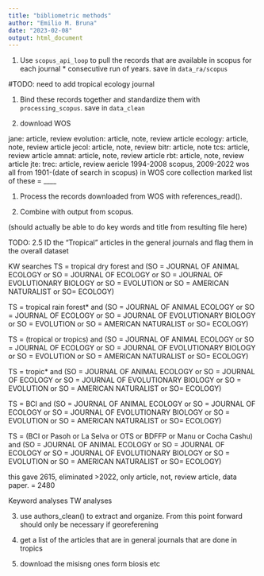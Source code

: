 ```yaml
---
title: "bibliometric methods"
author: "Emilio M. Bruna"
date: "2023-02-08"
output: html_document
---
```



1. Use `scopus_api_loop` to pull the records that are available in scopus for each journal * consecutive run of years. save in `data_ra/scopus`

#TODO: need to add tropical ecology journal

1. Bind these records together and standardize them with `processing_scopus`. save in `data_clean`

1. download WOS

jane: article, review
evolution: article, note, review article
ecology: article, note, review article
jecol: article, note, review 
bitr: article, note
tcs: article, review article
amnat: article, note, review article
rbt: article, note, review article
jte: 
trec: article, review aericle 1994-2008 scopus, 2009-2022 wos
all from 1901-(date of search in scopus) in WOS core collection
marked list of these = ____


1. Process the records downloaded from WOS with references_read(). 

2. Combine with output from scopus.

(should actually be able to do key words and title from resulting file here)

TODO: 2.5 ID the "Tropical" articles in the general journals and flag them in the overall dataset



KW searches
TS = tropical dry forest and (SO = JOURNAL OF ANIMAL ECOLOGY or SO = JOURNAL OF ECOLOGY or SO = JOURNAL OF EVOLUTIONARY BIOLOGY or SO = EVOLUTION or SO = AMERICAN NATURALIST or SO= ECOLOGY)

TS = tropical rain forest* and (SO = JOURNAL OF ANIMAL ECOLOGY or SO = JOURNAL OF ECOLOGY or SO = JOURNAL OF EVOLUTIONARY BIOLOGY or SO = EVOLUTION or SO = AMERICAN NATURALIST or SO= ECOLOGY)

TS = (tropical or tropics) and (SO = JOURNAL OF ANIMAL ECOLOGY or SO = JOURNAL OF ECOLOGY or SO = JOURNAL OF EVOLUTIONARY BIOLOGY or SO = EVOLUTION or SO = AMERICAN NATURALIST  or SO= ECOLOGY)

TS = tropic* and (SO = JOURNAL OF ANIMAL ECOLOGY or SO = JOURNAL OF ECOLOGY or SO = JOURNAL OF EVOLUTIONARY BIOLOGY or SO = EVOLUTION or SO = AMERICAN NATURALIST or SO= ECOLOGY)

TS = BCI and (SO = JOURNAL OF ANIMAL ECOLOGY or SO = JOURNAL OF ECOLOGY or SO = JOURNAL OF EVOLUTIONARY BIOLOGY or SO = EVOLUTION or SO = AMERICAN NATURALIST or SO= ECOLOGY)

TS = (BCI or Pasoh or La Selva or OTS or BDFFP or Manu or Cocha Cashu) and (SO = JOURNAL OF ANIMAL ECOLOGY or SO = JOURNAL OF ECOLOGY or SO = JOURNAL OF EVOLUTIONARY BIOLOGY or SO = EVOLUTION or SO = AMERICAN NATURALIST  or SO= ECOLOGY)

this gave 2615,  eliminated >2022, only article, not, review article, data paper. = 2480

Keyword analyses
TW analyses

3. use authors_clean() to extract and organize. From this point forward should only be necessary if georeferening




1. get a list of the articles that are in general journals that are done in tropics


1. download the misisng ones form biosis etc
